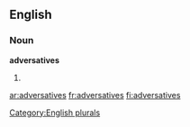 ==English==

===Noun===
'''adversatives'''

# {{plural of|[[adversative]]}}

[[Category:English plurals]]

[[ar:adversatives]]
[[fr:adversatives]]
[[fi:adversatives]]